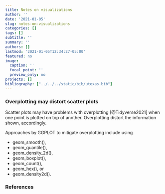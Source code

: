```yaml
---
title: Notes on visualizations
author: ''
date: '2021-01-05'
slug: notes-on-visualizations
categories: []
tags: []
subtitle: ''
summary: ''
authors: []
lastmod: '2021-01-05T12:34:27-05:00'
featured: no
image:
  caption: ''
  focal_point: ''
  preview_only: no
projects: []
bibliography: ["../../../static/bib/utexas.bib"]
---
```


### Overplotting may distort scatter plots

Scatter plots may have problems with overplotting [@Tidyverse2021] when one point is plotted on top of another. Overplotting distort the information shown, accordingly. 

Approaches by GGPLOT to mitigate overplotting include using

- geom_smooth(), 
- geom_quantile(),
- geom_density_2d(), 
- geom_boxplot(),
- geom_count(), 
- geom_hex(), or 
- geom_density2d().

### References
